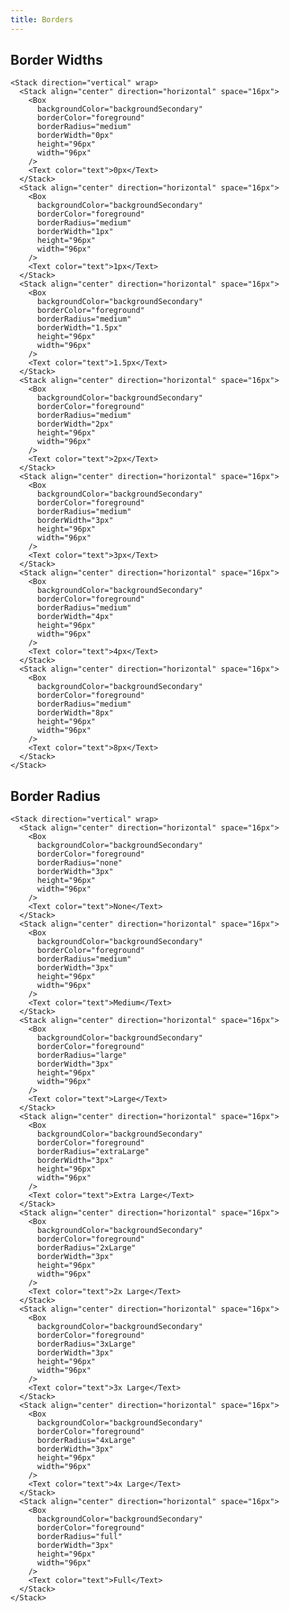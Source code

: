 ```yaml
---
title: Borders
---
```


## Border Widths

```tsx live=true
<Stack direction="vertical" wrap>
  <Stack align="center" direction="horizontal" space="16px">
    <Box
      backgroundColor="backgroundSecondary"
      borderColor="foreground"
      borderRadius="medium"
      borderWidth="0px"
      height="96px"
      width="96px"
    />
    <Text color="text">0px</Text>
  </Stack>
  <Stack align="center" direction="horizontal" space="16px">
    <Box
      backgroundColor="backgroundSecondary"
      borderColor="foreground"
      borderRadius="medium"
      borderWidth="1px"
      height="96px"
      width="96px"
    />
    <Text color="text">1px</Text>
  </Stack>
  <Stack align="center" direction="horizontal" space="16px">
    <Box
      backgroundColor="backgroundSecondary"
      borderColor="foreground"
      borderRadius="medium"
      borderWidth="1.5px"
      height="96px"
      width="96px"
    />
    <Text color="text">1.5px</Text>
  </Stack>
  <Stack align="center" direction="horizontal" space="16px">
    <Box
      backgroundColor="backgroundSecondary"
      borderColor="foreground"
      borderRadius="medium"
      borderWidth="2px"
      height="96px"
      width="96px"
    />
    <Text color="text">2px</Text>
  </Stack>
  <Stack align="center" direction="horizontal" space="16px">
    <Box
      backgroundColor="backgroundSecondary"
      borderColor="foreground"
      borderRadius="medium"
      borderWidth="3px"
      height="96px"
      width="96px"
    />
    <Text color="text">3px</Text>
  </Stack>
  <Stack align="center" direction="horizontal" space="16px">
    <Box
      backgroundColor="backgroundSecondary"
      borderColor="foreground"
      borderRadius="medium"
      borderWidth="4px"
      height="96px"
      width="96px"
    />
    <Text color="text">4px</Text>
  </Stack>
  <Stack align="center" direction="horizontal" space="16px">
    <Box
      backgroundColor="backgroundSecondary"
      borderColor="foreground"
      borderRadius="medium"
      borderWidth="8px"
      height="96px"
      width="96px"
    />
    <Text color="text">8px</Text>
  </Stack>
</Stack>
```

## Border Radius

```tsx live=true
<Stack direction="vertical" wrap>
  <Stack align="center" direction="horizontal" space="16px">
    <Box
      backgroundColor="backgroundSecondary"
      borderColor="foreground"
      borderRadius="none"
      borderWidth="3px"
      height="96px"
      width="96px"
    />
    <Text color="text">None</Text>
  </Stack>
  <Stack align="center" direction="horizontal" space="16px">
    <Box
      backgroundColor="backgroundSecondary"
      borderColor="foreground"
      borderRadius="medium"
      borderWidth="3px"
      height="96px"
      width="96px"
    />
    <Text color="text">Medium</Text>
  </Stack>
  <Stack align="center" direction="horizontal" space="16px">
    <Box
      backgroundColor="backgroundSecondary"
      borderColor="foreground"
      borderRadius="large"
      borderWidth="3px"
      height="96px"
      width="96px"
    />
    <Text color="text">Large</Text>
  </Stack>
  <Stack align="center" direction="horizontal" space="16px">
    <Box
      backgroundColor="backgroundSecondary"
      borderColor="foreground"
      borderRadius="extraLarge"
      borderWidth="3px"
      height="96px"
      width="96px"
    />
    <Text color="text">Extra Large</Text>
  </Stack>
  <Stack align="center" direction="horizontal" space="16px">
    <Box
      backgroundColor="backgroundSecondary"
      borderColor="foreground"
      borderRadius="2xLarge"
      borderWidth="3px"
      height="96px"
      width="96px"
    />
    <Text color="text">2x Large</Text>
  </Stack>
  <Stack align="center" direction="horizontal" space="16px">
    <Box
      backgroundColor="backgroundSecondary"
      borderColor="foreground"
      borderRadius="3xLarge"
      borderWidth="3px"
      height="96px"
      width="96px"
    />
    <Text color="text">3x Large</Text>
  </Stack>
  <Stack align="center" direction="horizontal" space="16px">
    <Box
      backgroundColor="backgroundSecondary"
      borderColor="foreground"
      borderRadius="4xLarge"
      borderWidth="3px"
      height="96px"
      width="96px"
    />
    <Text color="text">4x Large</Text>
  </Stack>
  <Stack align="center" direction="horizontal" space="16px">
    <Box
      backgroundColor="backgroundSecondary"
      borderColor="foreground"
      borderRadius="full"
      borderWidth="3px"
      height="96px"
      width="96px"
    />
    <Text color="text">Full</Text>
  </Stack>
</Stack>
```
